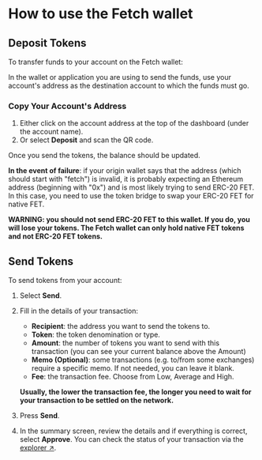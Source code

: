 # How to use the Fetch wallet

## Deposit Tokens

To transfer funds to your account on the Fetch wallet:

In the wallet or application you are using to send the funds, use your account's address as the destination account to which the funds must go.

### Copy Your Account's Address

1. Either click on the account address at the top of the dashboard (under the account name).
2. Or select **Deposit** and scan the QR code.

Once you send the tokens, the balance should be updated.

**In the event of failure**: if your origin wallet says that the address (which should start with "fetch") is invalid, it is probably expecting an Ethereum address (beginning with "0x") and is most likely trying to send ERC-20 FET. In this case, you need to use the token bridge to swap your ERC-20 FET for native FET.

**WARNING: you should not send ERC-20 FET to this wallet. If you do, you will lose your tokens. The Fetch wallet can only hold native FET tokens and not ERC-20 FET tokens.**

## Send Tokens

To send tokens from your account:

1. Select **Send**.
2. Fill in the details of your transaction:

   - **Recipient**: the address you want to send the tokens to.
   - **Token**: the token denomination or type.
   - **Amount**: the number of tokens you want to send with this transaction (you can see your current balance above the Amount)
   - **Memo (Optional)**: some transactions (e.g. to/from some exchanges) require a specific memo. If not needed, you can leave it blank.
   - **Fee**: the transaction fee. Choose from Low, Average and High.

   **Usually, the lower the transaction fee, the longer you need to wait for your transaction to be settled on the network.**

3. Press **Send**.
4. In the summary screen, review the details and if everything is correct, select **Approve**. You can check the status of your transaction via the [explorer ↗️](https://explore-fetchhub.fetch.ai/).

